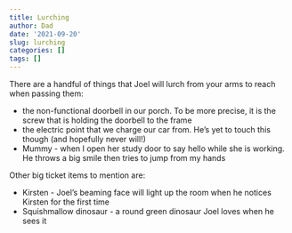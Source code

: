 ```yaml
---
title: Lurching
author: Dad
date: '2021-09-20'
slug: lurching
categories: []
tags: []
---
```


There are a handful of things that Joel will lurch from your arms to reach when passing them:

* the non-functional doorbell in our porch. To be more precise, it is the screw that is holding the doorbell to the frame
* the electric point that we charge our car from. He's yet to touch this though (and hopefully never will!)
* Mummy - when I open her study door to say hello while she is working. He throws a big smile then tries to jump from my hands

Other big ticket items to mention are:

* Kirsten - Joel's beaming face will light up the room when he notices Kirsten for the first time
* Squishmallow dinosaur - a round green dinosaur Joel loves when he sees it
